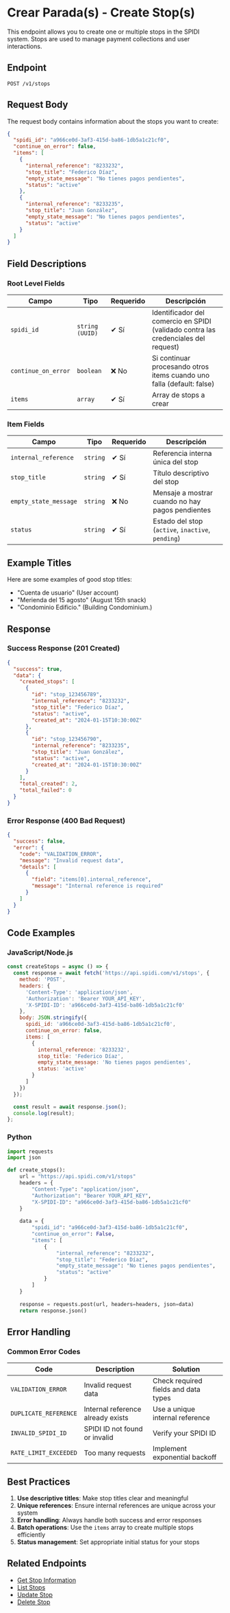 
<Meta title="API/Stops/Create Stops" />

# Crear Parada(s) - Create Stop(s)

This endpoint allows you to create one or multiple stops in the SPIDI system. Stops are used to manage payment collections and user interactions.

## Endpoint

```
POST /v1/stops
```

## Request Body

The request body contains information about the stops you want to create:

```json
{
  "spidi_id": "a966ce0d-3af3-415d-ba86-1db5a1c21cf0",
  "continue_on_error": false,
  "items": [
    {
      "internal_reference": "8233232",
      "stop_title": "Federico Díaz",
      "empty_state_message": "No tienes pagos pendientes",
      "status": "active"
    },
    {
      "internal_reference": "8233235",
      "stop_title": "Juan González",
      "empty_state_message": "No tienes pagos pendientes",
      "status": "active"
    }
  ]
}
```

## Field Descriptions

### Root Level Fields

| Campo | Tipo | Requerido | Descripción |
|-------|------|-----------|-------------|
| `spidi_id` | `string (UUID)` | ✔ Sí | Identificador del comercio en SPIDI (validado contra las credenciales del request) |
| `continue_on_error` | `boolean` | ❌ No | Si continuar procesando otros items cuando uno falla (default: false) |
| `items` | `array` | ✔ Sí | Array de stops a crear |

### Item Fields

| Campo | Tipo | Requerido | Descripción |
|-------|------|-----------|-------------|
| `internal_reference` | `string` | ✔ Sí | Referencia interna única del stop |
| `stop_title` | `string` | ✔ Sí | Título descriptivo del stop |
| `empty_state_message` | `string` | ❌ No | Mensaje a mostrar cuando no hay pagos pendientes |
| `status` | `string` | ✔ Sí | Estado del stop (`active`, `inactive`, `pending`) |

## Example Titles

Here are some examples of good stop titles:

- "Cuenta de usuario" (User account)
- "Merienda del 15 agosto" (August 15th snack)
- "Condominio Edificio." (Building Condominium.)

## Response

### Success Response (201 Created)

```json
{
  "success": true,
  "data": {
    "created_stops": [
      {
        "id": "stop_123456789",
        "internal_reference": "8233232",
        "stop_title": "Federico Díaz",
        "status": "active",
        "created_at": "2024-01-15T10:30:00Z"
      },
      {
        "id": "stop_123456790",
        "internal_reference": "8233235",
        "stop_title": "Juan González",
        "status": "active",
        "created_at": "2024-01-15T10:30:00Z"
      }
    ],
    "total_created": 2,
    "total_failed": 0
  }
}
```

### Error Response (400 Bad Request)

```json
{
  "success": false,
  "error": {
    "code": "VALIDATION_ERROR",
    "message": "Invalid request data",
    "details": [
      {
        "field": "items[0].internal_reference",
        "message": "Internal reference is required"
      }
    ]
  }
}
```

## Code Examples

### JavaScript/Node.js

```javascript
const createStops = async () => {
  const response = await fetch('https://api.spidi.com/v1/stops', {
    method: 'POST',
    headers: {
      'Content-Type': 'application/json',
      'Authorization': 'Bearer YOUR_API_KEY',
      'X-SPIDI-ID': 'a966ce0d-3af3-415d-ba86-1db5a1c21cf0'
    },
    body: JSON.stringify({
      spidi_id: 'a966ce0d-3af3-415d-ba86-1db5a1c21cf0',
      continue_on_error: false,
      items: [
        {
          internal_reference: '8233232',
          stop_title: 'Federico Díaz',
          empty_state_message: 'No tienes pagos pendientes',
          status: 'active'
        }
      ]
    })
  });

  const result = await response.json();
  console.log(result);
};
```

### Python

```python
import requests
import json

def create_stops():
    url = "https://api.spidi.com/v1/stops"
    headers = {
        "Content-Type": "application/json",
        "Authorization": "Bearer YOUR_API_KEY",
        "X-SPIDI-ID": "a966ce0d-3af3-415d-ba86-1db5a1c21cf0"
    }
    
    data = {
        "spidi_id": "a966ce0d-3af3-415d-ba86-1db5a1c21cf0",
        "continue_on_error": False,
        "items": [
            {
                "internal_reference": "8233232",
                "stop_title": "Federico Díaz",
                "empty_state_message": "No tienes pagos pendientes",
                "status": "active"
            }
        ]
    }
    
    response = requests.post(url, headers=headers, json=data)
    return response.json()
```

## Error Handling

### Common Error Codes

| Code | Description | Solution |
|------|-------------|----------|
| `VALIDATION_ERROR` | Invalid request data | Check required fields and data types |
| `DUPLICATE_REFERENCE` | Internal reference already exists | Use a unique internal reference |
| `INVALID_SPIDI_ID` | SPIDI ID not found or invalid | Verify your SPIDI ID |
| `RATE_LIMIT_EXCEEDED` | Too many requests | Implement exponential backoff |

## Best Practices

1. **Use descriptive titles**: Make stop titles clear and meaningful
2. **Unique references**: Ensure internal references are unique across your system
3. **Error handling**: Always handle both success and error responses
4. **Batch operations**: Use the `items` array to create multiple stops efficiently
5. **Status management**: Set appropriate initial status for your stops

## Related Endpoints

- [Get Stop Information](./InfoStop)
- [List Stops](./ListStops)
- [Update Stop](./UpdateStop)
- [Delete Stop](./DeleteStop)
